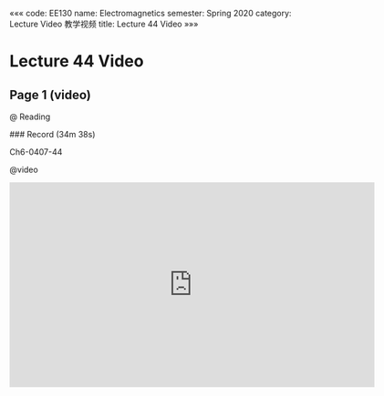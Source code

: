 «««
code: EE130
name: Electromagnetics
semester: Spring 2020
category: Lecture Video 教学视频
title: Lecture 44 Video
»»»

# Lecture 44 Video

## Page 1 (video)

@ Reading

<div class="markdown-body">
### Record (34m 38s)

Ch6-0407-44
</div>

@video

<iframe src="https://sbbrisk.com/e/hx23xsuetc0g.html" frameborder=0 marginwidth=0 marginheight=0 scrolling=no width=640 height=360 allowfullscreen></iframe>
